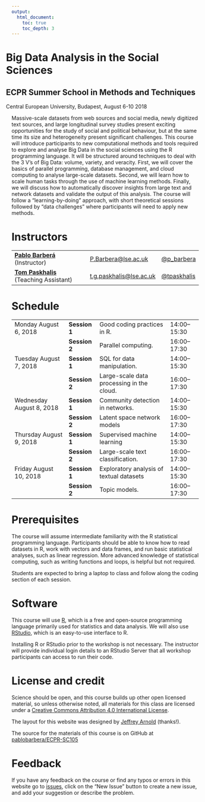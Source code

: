 ```yaml
---
output:
  html_document:
    toc: true
    toc_depth: 3
---
```


<div class="container">
<div class="jumbotron" style="margin-left:-15px">
<h1 class="title">Big Data Analysis in the Social Sciences</h1>
<h2 class="subtitle">ECPR Summer School in Methods and Techniques</h2>
<p>Central European University, Budapest, August 6-10 2018</p>
</div>
</div>

Massive-scale datasets from web sources and social media, newly digitized text sources, and large longitudinal survey studies present exciting opportunities for the study of social and political behaviour, but at the same time its size and heterogeneity present significant challenges. This course will introduce participants to new computational methods and tools required to explore and analyse Big Data in the social sciences using the R programming language. It will be structured around techniques to deal with the 3 V's of Big Data: volume, variety, and veracity. First, we will cover the basics of parallel programming, database management, and cloud computing to analyse large-scale datasets. Second, we will learn how to scale human tasks through the use of machine learning methods. Finally, we will discuss how to automatically discover insights from large text and network datasets and validate the output of this analysis. The course will follow a "learning-by-doing" approach, with short theoretical sessions followed by "data challenges" where participants will need to apply new methods.

# Instructors

<table class = "table table-striped">
<tr>
<td><a href="http://www.pablobarbera.com"><strong>Pablo Barberá</strong></a> (Instructor)</td>
<td><a href="mailto:P.Barbera@lse.ac.uk">P.Barbera@lse.ac.uk</a></td>
<td><a href="https://www.twitter.com/p_barbera">@p_barbera</a></td>
</tr>
<tr>
<td><a href="https://tom.paskhal.is/"><strong>Tom Paskhalis</strong></a> (Teaching Assistant)</td>
<td><a href="mailto:t.g.paskhalis@lse.ac.uk">t.g.paskhalis@lse.ac.uk</a></td>
<td><a href="https://www.twitter.com/tpaskhalis">@tpaskhalis</a></td>
</tr>
</table>


# Schedule

<table class = "table table-striped table-hover">
<tr>
<td>Monday August 6, 2018</td>
<td><b>Session 1</b></td>
<td>Good coding practices in R.</td>
<td> 14:00&ndash;15:30 </td>
</tr>

<tr>
<td></td>
<td><b>Session 2</b></td>
<td>Parallel computing.</td>
<td> 16:00&ndash;17:30 </td>
</tr>

<td>Tuesday August 7, 2018</td>
<td><b>Session 1</b></td>
<td>SQL for data manipulation.</td>
<td> 14:00&ndash;15:30 </td>
</tr>

<tr>
<td></td>
<td><b>Session 2</b></td>
<td>Large-scale data processing in the cloud.</td>
<td> 16:00&ndash;17:30 </td>
</tr>


<td>Wednesday August 8, 2018</td>
<td><b>Session 1</b></td>
<td>Community detection in networks.</td>
<td> 14:00&ndash;15:30 </td>
</tr>

<tr>
<td></td>
<td><b>Session 2</b></td>
<td>Latent space network models</td>
<td> 16:00&ndash;17:30 </td>
</tr>

<td>Thursday August 9, 2018</td>
<td><b>Session 1</b></td>
<td>Supervised machine learning</td>
<td> 14:00&ndash;15:30 </td>
</tr>

<tr>
<td></td>
<td><b>Session 2</b></td>
<td>Large-scale text classification.</td>
<td> 16:00&ndash;17:30 </td>
</tr>

<td>Friday August 10, 2018</td>
<td><b>Session 1</b></td>
<td>Exploratory analysis of textual datasets</td>
<td> 14:00&ndash;15:30 </td>
</tr>

<tr>
<td></td>
<td><b>Session 2</b></td>
<td>Topic models.</td>
<td> 16:00&ndash;17:30 </td>
</tr>

</table>


# Prerequisites

The course will assume intermediate familiarity with the R statistical programming language. Participants should be able to know how to read datasets in R, work with vectors and data frames, and run basic statistical analyses, such as linear regression. More advanced knowledge of statistical computing, such as writing functions and loops, is helpful but not required.

Students are expected to bring a laptop to class and follow along the coding section of each session.

# Software 

This course will use [R](https://www.r-project.org/), which is a free and open-source programming language primarily used for statistics and data analysis. We will also use [RStudio](https://www.rstudio.com/), which is an easy-to-use interface to R. 

Installing R or RStudio prior to the workshop is not necessary. The instructor will provide individual login details to an RStudio Server that all workshop participants can access to run their code.

# License and credit

Science should be open, and this course builds up other open licensed material, so unless otherwise noted, all materials for this class are licensed under a <a rel="license" href="https://creativecommons.org/licenses/by/4.0/">Creative Commons Attribution 4.0 International License</a>.

The layout for this website was designed by [Jeffrey Arnold](http://www.jrnold.me/) (thanks!).

The source for the materials of this course is on GitHub at <a href="https://github.com/pablobarbera/ECPR-SC105">pablobarbera/ECPR-SC105</a>

# Feedback

If you have any feedback on the course or find any typos or errors in this website go to [issues](https://github.com/pablobarbera/ECPR-SC105/issues), click on the "New Issue" button to create a new issue, and add your suggestion or describe the problem.


